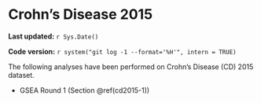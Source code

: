 # Crohn’s Disease 2015

**Last updated:** `r Sys.Date()`

**Code version:** `r system("git log -1 --format='%H'", intern = TRUE)`

The following analyses have been performed on Crohn’s Disease (CD) 2015 dataset.

- GSEA Round 1 (Section \@ref(cd2015-1))
